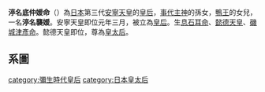 '''渟名底仲媛命'''（{{lang|ja|ぬなそこなかつひめのみこと}}）為[[日本|日本]]第三代[[安寧天皇|安寧天皇]]的[[皇后|皇后]]，[[事代主神|事代主神]]的孫女，[[鴨王|鴨王]]的女兒，一名'''渟名襲媛'''。安寧天皇即位元年三月，被立為[[皇后|皇后]]。生[[息石耳命|息石耳命]]、[[懿德天皇|懿德天皇]]、[[磯城津彥命|磯城津彥命]]。懿德天皇即位，尊為[[皇太后|皇太后]]。

== 系圖 ==
{{日本皇室黎明期}}


{{start box}}
{{succession box|title=日本皇后|before=[[五十鈴依媛命|五十鈴依媛命]] |after=[[天豐津媛命|天豐津媛命]]|years=安寧年間}}
{{end box}}

[[category:彌生時代皇后|category:彌生時代皇后]]
[[category:日本皇太后|category:日本皇太后]]